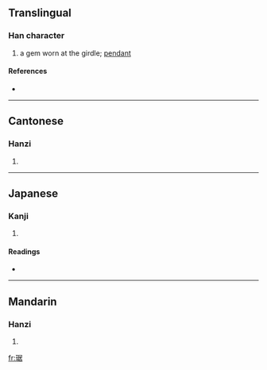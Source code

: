 ==Translingual==

===Han character===
{{Han char|rn=96|rad=玉|as=08|sn=12|four=1716<sub>4</sub>|canj=一土尸十口 (MGSJR)}}

# a gem worn at the girdle; [[pendant]]

====References====
* {{Han ref|kx=0734.090|dkj=21047|dj=1146.150|hdz=21124.070|uh=741A|ud=29722|bh=DAA1|bd=55969}}

----

==Cantonese==

===Hanzi===
{{yue-hanzi|jyut=|y=geui1}}

# {{defn|Cantonese|sort=玉08}}

----

==Japanese==

===Kanji===
{{ja-kanji|grade=|rs=玉08}}

# {{defn|Japanese|sort=玉08}}

====Readings====
* {{ja-readings|on=[[きょ]] (kyo), [[こ]] (ko)|kun=|nanori=}}

----

==Mandarin==

===Hanzi===
{{cmn-hanzi|pin=[[jū]] ([[ju1]])|wg=chü<sup>1</sup>}}

# {{defn|Mandarin|sort=玉08}}

[[fr:琚]]